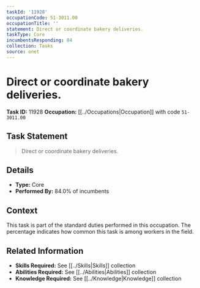 ```yaml
---
taskId: '11928'
occupationCode: 51-3011.00
occupationTitle: ''
statement: Direct or coordinate bakery deliveries.
taskType: Core
incumbentsResponding: 84
collection: Tasks
source: onet
---
```

# Direct or coordinate bakery deliveries.

**Task ID:** 11928
**Occupation:** [[../Occupations|Occupation]] with code `51-3011.00`

## Task Statement

> Direct or coordinate bakery deliveries.

## Details

- **Type:** Core
- **Performed By:** 84.0% of incumbents

## Context

This task is part of the standard duties performed in this occupation. The percentage indicates how common this task is among workers in the field.

## Related Information

- **Skills Required:** See [[../Skills|Skills]] collection
- **Abilities Required:** See [[../Abilities|Abilities]] collection
- **Knowledge Required:** See [[../Knowledge|Knowledge]] collection

